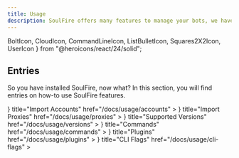 ```yaml
---
title: Usage
description: SoulFire offers many features to manage your bots, we have written down a few common features to help you get started.
---
```


  BoltIcon,
  CloudIcon,
  CommandLineIcon,
  ListBulletIcon,
  Squares2X2Icon,
  UserIcon
} from "@heroicons/react/24/solid";

## Entries

So you have installed SoulFire, now what? In this section, you will find entries on how-to use SoulFire features.

<Cards>
  <Card
    icon={
      <UserIcon/>
    }
    title="Import Accounts"
    href="/docs/usage/accounts"
  >
  </Card>
  <Card
    icon={
      <CloudIcon/>
    }
    title="Import Proxies"
    href="/docs/usage/proxies"
  >
  </Card>
  <Card
    icon={
      <ListBulletIcon/>
    }
    title="Supported Versions"
    href="/docs/usage/versions"
  >
  </Card>
  <Card
    icon={
      <BoltIcon/>
    }
    title="Commands"
    href="/docs/usage/commands"
  >
  </Card>
  <Card
    icon={
      <Squares2X2Icon/>
    }
    title="Plugins"
    href="/docs/usage/plugins"
  >
  </Card>
  <Card
    icon={
      <CommandLineIcon/>
    }
    title="CLI Flags"
    href="/docs/usage/cli-flags"
  >
  </Card>
</Cards>
